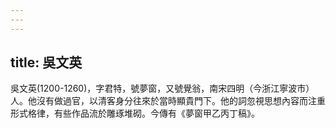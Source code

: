 ```yaml
---
---
---
```

title: 吳文英
---



吳文英(1200-1260)，字君特，號夢窗，又號覺翁，南宋四明（今浙江寧波市）人。他沒有做過官，以清客身分往來於當時顯貴門下。他的詞忽視思想內容而注重形式格律，有些作品流於雕琢堆砌。今傳有《夢窗甲乙丙丁稿》。